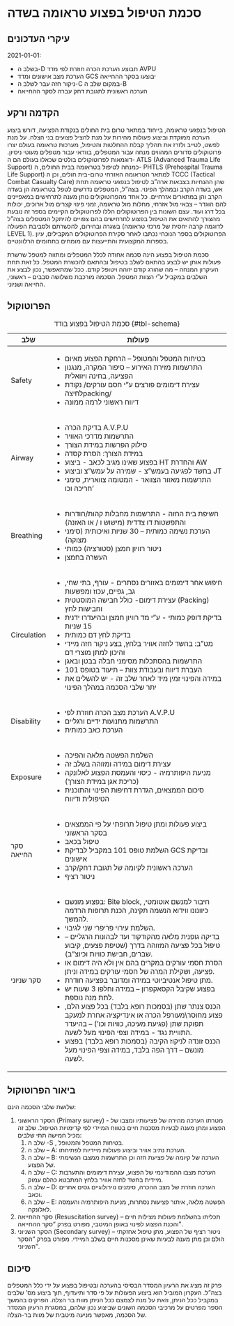 # סכמת הטיפול בפצוע טראומה בשדה

## עיקרי העדכונים

2021-01-01:

-   בשלב ה-D תבוצע הערכת הכרה חוזרת לפי מדד AVPU
-   הערכת מצב אישונים ומדד GCS יבוצעו בסקר ההחייאה
-   ניקור חזה עבר לשלב ה-C במקום שלב ה-B
-   הערכה ראשונית לתגובת דחק עברה לסקר ההחייאה

## הקדמה ורקע

הטיפול בנפגעי טראומה, בייחוד במתאר טרום בית החולים בנקודת הפציעה, דורש ביצוע הערכה ממוקדת וביצוע פעולות מהירות על מנת להציל פצועים בני הצלה. על מנת לפשט, לטייב ולזרז את תהליך קבלת ההחלטות והטיפול, מערכות טראומה בעולם יצרו פרוטוקולים סדורים המהווים מנחה עבור המטפלים, בוודאי עבור מטפלים מעוטי ניסיון. דוגמאות לפרוטוקולים בולטים שכאלו בעולם הם ה- ATLS (Advanced Trauma Life Support) כמנחה לטיפול בטראומה בבית החולים, ה- PHTLS (Prehospital Trauma Life Support) למתאר הטראומה האזרחי טרום-בית חולים, וכן ה TCCC (Tactical Combat Casualty Care) שהן ההנחיות בצבאות ארה"ב לטיפול בנפגעי טראומה תחת אש, בשדה הקרב ובמהלך הפינוי. בצה"ל, המטפלים נדרשים לטפל בטראומה הן בשדה הקרב והן במתארים אזרחיים. כל אחד מהפרוטוקולים נותן מענה לתרחישים במאפיינים להם הוגדר -- צבאי מול אזרחי, מחלות מול טראומה, זמני פינוי קצרים מול ארוכים, יכולות בכל דרג ועוד. עצם השונות בין הפרוטוקולים הללו לפרוטוקולים הקיימים בספר זה נובעת מהצורך להתאים את הטיפול בפצוע לתרחישים בהם צפויים להיתקל המטפלים בצה"ל בשגרה ובחירום, להכשרתם ולסביבת הפעולה (לדוגמה קרבה יחסית של מרכזי טראומה LEVEL 1). הפרוטוקולים בספר הנוכחי נכתבו לאחר סקירת הפרוטוקולים המקבילים, עיון בספרות המקצועית והתייעצות עם מומחים בתחומים הרלוונטיים.

סכמת הטיפול בפצוע הינה סכמה אחודה לכלל המטפלים ומתווה למטפל שרשרת פעולות אותן יש לבצע בהתאם לשלב בטיפול ובהתאם להכשרת המטפל. כל זאת תחת העיקרון המנחה -- מה שהורג קודם יזוהה ויטופל קודם. ככל שמתאפשר, נכון לבצע את השלבים במקביל ע"י הצוות המטפל. הסכמה מורכבת משלושה סבבים -- ראשוני, החייאה ושניוני.

## הפרוטוקול

+-------------+---------------------------------------------------------------------------------------------------------------------------------------------------------------------------------------------+
| שלב         | פעולות                                                                                                                                                                                      |
+=============+=============================================================================================================================================================================================+
| Safety      | -   בטיחות המטפל והמטופל -- הרחקת הפצוע מאיום                                                                                                                                               |
|             | -   התרשמות מזירת האירוע -- סיפור המקרה, מנגנון הפציעה, בחינה ויזואלית                                                                                                                      |
|             | -   עצירת דימומים פורצים ע"י חסם עורקים/ נקודת לחיצהpacking/                                                                                                                                |
|             | -   דיווח ראשוני לרמה ממונה                                                                                                                                                                 |
+-------------+---------------------------------------------------------------------------------------------------------------------------------------------------------------------------------------------+
| Airway      | -   בדיקת הכרה A.V.P.U                                                                                                                                                                      |
|             | -   התרשמות מדרכי האוויר                                                                                                                                                                    |
|             | -   סילוק הפרשות במידת הצורך                                                                                                                                                                |
|             | -   במידת הצורך: הסרת קסדה                                                                                                                                                                  |
|             | -   בפצוע שאינו מגיב לכאב - ביצוע HT והחדרת AW                                                                                                                                              |
|             | -   בחשד לפגיעה בעמש"צ - שמירה על עמש"צ וביצוע JT                                                                                                                                           |
|             | -   התרשמות מאזור הצוואר - המטומה צווארית, סימני חריכה וכו'                                                                                                                                 |
+-------------+---------------------------------------------------------------------------------------------------------------------------------------------------------------------------------------------+
| Breathing   | -   חשיפת בית החזה - התרשמות מחבלות קהות/חודרות והתפשטות דו צדדית (מישוש ו / או האזנה)                                                                                                      |
|             | -   הערכת נשימה כמותית -- 30 שניות ואיכותית (סימני מצוקה)                                                                                                                                   |
|             | -   ניטור רוויון חמצן (סטורציה) כמותי                                                                                                                                                       |
|             | -   העשרה בחמצן                                                                                                                                                                             |
+-------------+---------------------------------------------------------------------------------------------------------------------------------------------------------------------------------------------+
| Circulation | -   חיפוש אחר דימומים באזורים נסתרים - עורף, בתי שחי, גב, גפיים, עכוז ומפשעות                                                                                                               |
|             | -   עצירת דימום- כולל חבישה המוסטטית (Packing) וחבישות לחץ                                                                                                                                  |
|             | -   בדיקת דופק כמותי - ע"י מד רוויון חמצן ובהיעדרו ידנית 15 שניות                                                                                                                           |
|             | -   בדיקת לחץ דם כמותית                                                                                                                                                                     |
|             | -   מט"ב: בחשד לחזה אוויר בלחץ, בצע ניקור חזה מיידי והיכון למתן מוצרי דם                                                                                                                    |
|             | -   התרשמות בהסתכלות מסימני חבלה בבטן ובאגן                                                                                                                                                 |
|             | -   העברת דיווח ובעבודת צוות -- תיעוד בטופס 101                                                                                                                                             |
|             | -   במידה והפינוי זמין מיד לאחר שלב זה - יש להשלים את יתר שלבי הסכמה במהלך הפינוי                                                                                                           |
+-------------+---------------------------------------------------------------------------------------------------------------------------------------------------------------------------------------------+
| Disability  | -   הערכת מצב הכרה חוזרת לפי A.V.P.U                                                                                                                                                        |
|             | -   התרשמות מתנועות ידיים ורגליים                                                                                                                                                           |
|             | -   הערכת כאב כמותית                                                                                                                                                                        |
+-------------+---------------------------------------------------------------------------------------------------------------------------------------------------------------------------------------------+
| Exposure    | -   השלמת הפשטה מלאה והפיכה                                                                                                                                                                 |
|             | -   עצירת דימום במידה ומזוהה בשלב זה                                                                                                                                                        |
|             | -   מניעת היפותרמיה - כיסוי והעמסת הפצוע לאלונקה (כריכת אגן במידת הצורך)                                                                                                                    |
|             | -   סיכום הממצאים, הגדרת דחיפות הפינוי והתוכנית הטיפולית ודיווח                                                                                                                             |
+-------------+---------------------------------------------------------------------------------------------------------------------------------------------------------------------------------------------+
| סקר החייאה  | -   ביצוע פעולות ומתן טיפול תרופתי על פי הממצאים בסקר הראשוני                                                                                                                               |
|             | -   טיפול בכאב                                                                                                                                                                              |
|             | -   השלמת טופס 101 במקביל לבדיקת GCS ובדיקת אישונים                                                                                                                                         |
|             | -   הערכה ראשונית לקיומה של תגובת דחק/קרב                                                                                                                                                   |
|             | -   ניטור רציף                                                                                                                                                                              |
+-------------+---------------------------------------------------------------------------------------------------------------------------------------------------------------------------------------------+
| סקר שניוני  | -   בפצוע מונשם: Bite block, חיבור למנשם אוטומטי, כיוונונו ווידוא הנשמה תקינה, הכנת תרופות הרדמה להמשך.                                                                                     |
|             | -   השלמת עירוי פריפרי שני לגיבוי.                                                                                                                                                          |
|             | -   בדיקה גופנית מלאה מהקודקוד ועד לבהונות הרגליים -- טיפול בכל פציעה המזוהה בדרך (שטיפת פצעים, קיבוע שברים, חבישת כוויות וכיוצ"ב).                                                         |
|             | -   הסרת חסמי עורקים במקרים בהם אין ולא היה דימום או פציעה, ושקילת המרה של חסמי עורקים במידה וניתן.                                                                                         |
|             | -   מתן טיפול אנטיביוטי במידה ומדובר בפציעה חודרת.                                                                                                                                          |
|             | -   בפצוע שקיבל הקסאקפרון -- במידה וחלפו 3 שעות יש לתת מנה נוספת.                                                                                                                           |
|             | -   הכנס צנתר שתן (בסמכות רופא בלבד) בכל פצוע הלם, פצוע מחוסר\\מעורפל הכרה או אינדיקציה אחרת למעקב תפוקת שתן (פגיעת מעיכה, כוויות וכו') -- בהיעדר התוויית נגד - במידה וצפי הפינוי מעל לשעה. |
|             | -   הכנס זונדה לניקוז הקיבה (בסמכות רופא בלבד) בפצוע מונשם -- דרך הפה בלבד, במידה וצפי הפינוי מעל לשעה.                                                                                     |
+-------------+---------------------------------------------------------------------------------------------------------------------------------------------------------------------------------------------+

: סכמת הטיפול בפצוע בודד {#tbl-schema}

## ביאור הפרוטוקול

שלושת שלבי הסכמה הינם:

1.  הסקר הראשוני (Primary survey) - מטרתו הערכה מהירה של פציעותיו ומצבו של הפצוע ומתן מענה לבעיות מסכנות חיים בטווח המיידי לפי קדימויות הטיפול. שלב זה מכיל חמישה תתי שלבים:
    1.  שלב ה -S , בטיחות המטפל והמטופל.
    2.  שלב ה -- A: הערכת נתיב אוויר וביצוע פעולות מיידיות לפתיחתו.
    3.  שלב ה -- B: הערכה של קיומה של פציעת חזה וכן התרשמות ממצבו הנשימתי של הפצוע.
    4.  שלב ה -- C: הערכת מצבו ההמודינמי של הפצוע, עצירת דימומים והתערבות מיידית בחשד לחזה אוויר בלחץ המתבטא כהלם עמוק.
    5.  שלב ה -- D: הערכה חוזרת של מצב ההכרה, סימנים נוירולוגיים גסים אחרים וכאב.
    6.  שלב ה -- E: הפשטה מלאה, איתור פציעות נסתרות, מניעת היפותרמיה והעמסה לאלונקה.
2.  סקר ההחייאה (Resuscitation survey) -- תכליתו בהשלמת פעולות מצילות חיים והכנת הפצוע לפינוי באופן המיטבי, מפורט בפרק "סקר ההחייאה".
3.  הסקר השניוני (Secondary survey) -- ניטור רציף של הפצוע, מתן טיפול אחזקתי הולם וכן מתן מענה לבעיות שאינן מסכנות חיים בשלב המיידי. מפורט בפרק "הסקר השניוני".

## סיכום

פרק זה מציג את הרעיון המסדר הבסיסי בהערכה ובטיפול בפצוע על ידי כלל המטפלים בצה"ל. העקרון המוביל הוא ביצוע הפעולות על פי סדר ותיעדוף, תוך ביצוע מס' שלבים במקביל ככל הניתן, וזאת על מנת לצמצם ככל הניתן מוות בר הצלה. הפרקים בהמשך הספר מפרטים על מרכיבי הסכמה השונים שביצוע נכון שלהם, במסגרת הרעיון המסדר של הסכמה, מאפשר מניעה מיטבית של מוות בר-הצלה.
